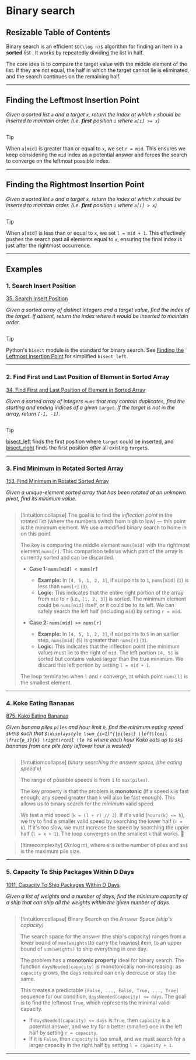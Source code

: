 # Binary search

## Resizable Table of Contents

Binary search is an efficient `$O(\log n)$` algorithm for finding an item in a **sorted** list . 
 It works by repeatedly dividing the list in half.

The core idea is to compare the target value with the middle element of the list.
 If they are not equal, the half in which the target cannot lie is eliminated, 
 and the search continues on the remaining half.


---
## Finding the Leftmost Insertion Point 

*Given a sorted list `a` and a target `x`, return the index at which `x` should be inserted to maintain order.
(i.e. **first** position `i` where `a[i] >= x`)*

```python file=backend/algorithms/binary_search.py#func:simple_bisect_left 
```

>[!tip] 
>When `a[mid]` is greater than or equal to `x`, we set `r = mid`.
 This ensures we keep considering the `mid` index as a potential answer and forces the search to
  converge on the leftmost possible index.

-----

## Finding the Rightmost Insertion Point 

*Given a sorted list `a` and a target `x`, return the index at which `x` should be inserted to maintain order.
(i.e. **first** position `i` where `a[i] > x`)*

```python file=backend/algorithms/binary_search.py#func:simple_bisect_right
```

>[!tip] 
>When `a[mid]` is less than or equal to `x`, we set `l = mid + 1`.
 This effectively pushes the search past all elements equal to `x`, ensuring the final index is just after the rightmost occurrence.

-----
## Examples


### 1. Search Insert Position

[35. Search Insert Position](https://leetcode.com/problems/search-insert-position/)

*Given a sorted array of distinct integers and a target value, find the index of the target.
If absent, return the index where it would be inserted to maintain order.*

```python file=backend/algorithms/binary_search.py#func:searchInsert
```

  >[!tip] 
  Python's `bisect` module is the standard for binary search.
  See [Finding the Leftmost Insertion Point](#finding-the-leftmost-insertion-point) for simplified `bisect_left`.


-----

### 2. Find First and Last Position of Element in Sorted Array

[34. Find First and Last Position of Element in Sorted Array](https://leetcode.com/problems/find-first-and-last-position-of-element-in-sorted-array/)

*Given a sorted array of integers `nums` that may contain duplicates, 
find the starting and ending indices of a given `target`. If the target is not in the array, return `[-1, -1]`.*

```python file=backend/algorithms/binary_search.py#func:searchRange
```
  >[!tip] 
   [bisect_left](#simple_bisect_left) finds the first position where `target` could be inserted, and
    [bisect_right](#simple_bisect_right) finds the first position *after* all 
  existing `target`s. 

-----
### 3. Find Minimum in Rotated Sorted Array
[153. Find Minimum in Rotated Sorted Array](https://leetcode.com/problems/find-minimum-in-rotated-sorted-array/)

*Given a unique-element sorted array that has been rotated at an unknown pivot, find its minimum value.*

```python file=backend/algorithms/binary_search.py#func:findMin
```

> [!intuition:collapse] 
> The goal is to find the *inflection point* in the rotated list (where the numbers switch from high to low) — this point is the minimum element. 
> We use a modified binary search to home in on this point.
>
> The key is comparing the middle element `nums[mid]` with the rightmost element `nums[r]`. This comparison tells us which part of the array is currently sorted and can be discarded.
>
> -   **Case 1: `nums[mid] < nums[r]`**
>     -   **Example:** In `[4, 5, 1, 2, 3]`, if `mid` points to `1`, `nums[mid]` (`1`) is less than `nums[r]` (`3`).
>     -   **Logic:** This indicates that the entire right portion of the array from `mid` to `r` (i.e., `[1, 2, 3]`) is sorted. The minimum element could be `nums[mid]` itself, or it could be to its left. We can safely search the left half (including `mid`) by setting `r = mid`.
>
> -   **Case 2: `nums[mid] >= nums[r]`**
>     -   **Example:** In `[4, 5, 1, 2, 3]`, if `mid` points to `5` in an earlier step, `nums[mid]` (`5`) is greater than `nums[r]` (`3`).
>     -   **Logic:** This indicates that the inflection point (the minimum value) must lie to the right of `mid`. The left portion `[4, 5]` is sorted but contains values larger than the true minimum. We discard this left portion by setting `l = mid + 1`.
>
> The loop terminates when `l` and `r` converge, at which point `nums[l]` is the smallest element.

-----

### 4. Koko Eating Bananas

[875. Koko Eating Bananas](https://leetcode.com/problems/koko-eating-bananas/)



*Given banana piles `piles` and hour limit `h`, 
find the minimum eating speed `$k∈ℕ$` such that 
`$\displaystyle \sum_{i=1}^{|piles|} \left\lceil \frac{p_i}{k} \right\rceil \le h$`
where each hour Koko eats up to `$k$` bananas from one pile
(any leftover hour is wasted)*

```python file=backend/algorithms/binary_search.py#func:minEatingSpeed
```
> [\!intuition:collapse] *binary searching the answer space, (the eating speed `k`)*
>
> The range of possible speeds is from `1` to `max(piles)`.
>
> The key property is that the problem is **monotonic** (if a speed `k` is fast enough, any speed greater than `k` will also be fast enough). This allows us to binary search for the *minimum* valid speed.
>
> We test a mid speed (`k = (l + r) // 2`). If it's valid (`hours(k) <= h`), we try to find a smaller valid speed by searching the lower half (`r = k`). If it's too slow, we must increase the speed by searching the upper half (`l = k + 1`). The loop converges on the smallest `k` that works. 🍌

> [\!timecomplexity]
> $O(n \log m)$, where `$n$` is the number of piles and `$m$` is the maximum pile size.



-----

### 5. Capacity To Ship Packages Within D Days

[1011. Capacity To Ship Packages Within D Days](https://leetcode.com/problems/capacity-to-ship-packages-within-d-days/)

*Given a list of weights and a number of days, find the minimum capacity of a ship that can ship all the weights within the given number of days.*



```python file=backend/algorithms/binary_search.py#func:shipWithinDays
```




> [!intuition:collapse] Binary Search on the Answer Space *(ship's capacity)*
>
> The search space for the answer (the ship's capacity) ranges from a lower bound of `max(weights)`to carry the heaviest item, to an upper bound of `sum(weights)` to ship everything in one day.
>
> The problem has a **monotonic property** ideal for binary search. The function `daysNeeded(capacity)` is monotonically non-increasing: as `capacity` grows, the days required can only decrease or stay the same.
>
> This creates a predictable `[False, ..., False, True, ..., True]` sequence for our condition, `daysNeeded(capacity) <= days`. The goal is to find the leftmost `True`, which represents the minimal valid capacity.
>
> -   If `daysNeeded(capacity) <= days` is `True`, then `capacity` is a potential answer, and we try for a better (smaller) one in the left half by setting `r = capacity`.
> -   If it is `False`, then `capacity` is too small, and we must search for a larger capacity in the right half by setting `l = capacity + 1`.
-----
